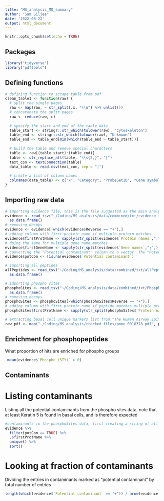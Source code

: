 ```yaml
---
title: "MS_analysis_MQ_summary"
author: "Sam Siljee"
date: '2022-08-22'
output: html_document
---
```


```r
knitr::opts_chunk$set(echo = TRUE)
```

## Packages
```r
library("tidyverse")
library("pdftools")
```

## Defining functions
```r
# defining function to scrape table from pdf
clean_table1 <- function(raw) {
  # split the single pages
  raw <- map(raw, ~ str_split(.x, "\\n") %>% unlist())
  # concatenate the split pages
  raw <- reduce(raw, c)
  
  # specify the start and end of the table data
  table_start <- stringr::str_which(tolower(raw), "Cytoskeleton")
  table_end <- stringr::str_which(tolower(raw), "Unknown")
  table_end <- table_end[min(which(table_end > table_start))]
  
  # build the table and remove special characters
  table <- raw[(table_start):(table_end)]
  table <- str_replace_all(table, "\\s{2,}", "|")
  text_con <- textConnection(table)
  data_table <- read.csv(text_con, sep = "|")
  
  # create a list of column names
  colnames(data_table) <- c("x", "Category", "ProbeSetID", "Gene symbol", "Gene title", "Mean expression in differentiated epithelium", "Mean expression in basal cells", "Basal/differentiated epithelium expression ratio", "p value ^2")
}
```

## Importing raw data
```r
# importing evidence file, this is the file suggested as the main analysis file
evidence <- read_tsv("~/Coding/MS_analysis/data/combined/txt/evidence.txt") %>%
  as.data.frame()
# removing decoys
evidence <- evidence[-which(evidence$Reverse == "+"),]
# adding column with first protein name if multiple protein matches
evidence$firstProtName <- sapply(str_split(evidence$`Protein names`,";",),'[',1)
# doing the same for multiple gene name matches
evidence$firstGeneName <- sapply(str_split(evidence$`Gene names`,";",),'[',1)
# converting the "Potential contaminant" column to a vector. The "Potential contaminant" column is unhelpfully laid out, with contaminants labeled as "+". and non-contaminants labeled as NA. Hence the slightly awkward phrasing of the below code, which takes the inverse of logical return from `is.na`
evidence$potCon <- !is.na(evidence$`Potential contaminant`)

# importing all peptides
allPeptides <- read_tsv("~/Coding/MS_analysis/data/combined/txt/allPeptides.txt") %>%
  as.data.frame()

# importing phospho sites
phosphoSites <- read_tsv("~/Coding/MS_analysis/data/combined/txt/Phospho (STY)Sites.txt") %>%
  as.data.frame()
# removing decoys
phosphoSites <- phosphoSites[-which(phosphoSites$Reverse == "+"),]
# adding column with first protein name if peptide matches multiple proteins
phosphoSites$firstProtName <- sapply(str_split(phosphoSites$`Protein names`,";",),'[',1)

# extracting basal cell unique markers list from "The Human Airway Epithelial Basal Cell Transcriptome, Hacket et al. PLoS ONE, 2011)
raw_pdf <- map("~/Coding/MS_analysis/tracked_files/pone_0018378.pdf", pdf_text)
```

## Enrichment for phosphopeptides
What proportion of hits are enriched for phospho groups

```r
 mean(evidence$`Phospho (STY)` > 0)
```


## Contaminants

# Listing contaminants
Listing all the potential contaminants from the phospho sites data, note that at least Keratin 5 is found in basal cells, and is therefore expected

```r
#contaminants in the phosphoSites data, first creating a string of all the protein names
evidence %>%
  filter(potCon == TRUE) %>%
  .$firstProtName %>%
  unique() %>%
  sort()
```

# Looking at fraction of contaminants
Dividing the entries in contaminants marked as "potential contaminant" by total number of entries

```r
length(which(evidence$`Potential contaminant` == "+")) / nrow(evidence)
```

